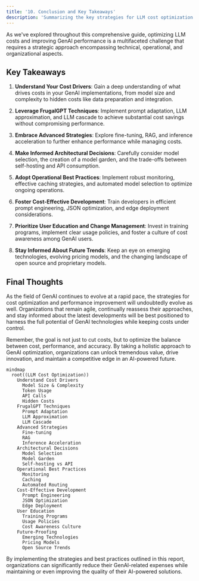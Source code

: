 ```yaml
---
title: '10. Conclusion and Key Takeaways'
description: 'Summarizing the key strategies for LLM cost optimization and performance improvement'
---
```

As we've explored throughout this comprehensive guide, optimizing LLM costs and improving GenAI performance is a multifaceted challenge that requires a strategic approach encompassing technical, operational, and organizational aspects.

## Key Takeaways

1. **Understand Your Cost Drivers**: Gain a deep understanding of what drives costs in your GenAI implementations, from model size and complexity to hidden costs like data preparation and integration.

2. **Leverage FrugalGPT Techniques**: Implement prompt adaptation, LLM approximation, and LLM cascade to achieve substantial cost savings without compromising performance.

3. **Embrace Advanced Strategies**: Explore fine-tuning, RAG, and inference acceleration to further enhance performance while managing costs.

4. **Make Informed Architectural Decisions**: Carefully consider model selection, the creation of a model garden, and the trade-offs between self-hosting and API consumption.

5. **Adopt Operational Best Practices**: Implement robust monitoring, effective caching strategies, and automated model selection to optimize ongoing operations.

6. **Foster Cost-Effective Development**: Train developers in efficient prompt engineering, JSON optimization, and edge deployment considerations.

7. **Prioritize User Education and Change Management**: Invest in training programs, implement clear usage policies, and foster a culture of cost awareness among GenAI users.

8. **Stay Informed About Future Trends**: Keep an eye on emerging technologies, evolving pricing models, and the changing landscape of open source and proprietary models.

## Final Thoughts

As the field of GenAI continues to evolve at a rapid pace, the strategies for cost optimization and performance improvement will undoubtedly evolve as well. Organizations that remain agile, continually reassess their approaches, and stay informed about the latest developments will be best positioned to harness the full potential of GenAI technologies while keeping costs under control.

Remember, the goal is not just to cut costs, but to optimize the balance between cost, performance, and accuracy. By taking a holistic approach to GenAI optimization, organizations can unlock tremendous value, drive innovation, and maintain a competitive edge in an AI-powered future.

```mermaid
mindmap
  root((LLM Cost Optimization))
    Understand Cost Drivers
      Model Size & Complexity
      Token Usage
      API Calls
      Hidden Costs
    FrugalGPT Techniques
      Prompt Adaptation
      LLM Approximation
      LLM Cascade
    Advanced Strategies
      Fine-tuning
      RAG
      Inference Acceleration
    Architectural Decisions
      Model Selection
      Model Garden
      Self-hosting vs API
    Operational Best Practices
      Monitoring
      Caching
      Automated Routing
    Cost-Effective Development
      Prompt Engineering
      JSON Optimization
      Edge Deployment
    User Education
      Training Programs
      Usage Policies
      Cost Awareness Culture
    Future-Proofing
      Emerging Technologies
      Pricing Models
      Open Source Trends
```

By implementing the strategies and best practices outlined in this report, organizations can significantly reduce their GenAI-related expenses while maintaining or even improving the quality of their AI-powered solutions.